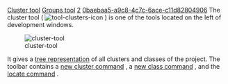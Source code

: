 [[Property:title|Cluster tool]]
[[Property:link_title|Groups tool]]
[[Property:weight|2]]
[[Property:uuid|0baebaa5-a9c8-4c7c-6ace-c11d82804906]]
The cluster tool (  [[Image:tool-clusters-icon]] ) is one of the tools located on the left of development windows. 

[[Image:cluster-tool]]  

It gives a [[System tree representation|tree representation]]  of all clusters and classes of the project. The toolbar contains a [[New cluster command|new cluster command]] , a [[New class command|new class command]] , and the [[Locate command|locate command]] . 

